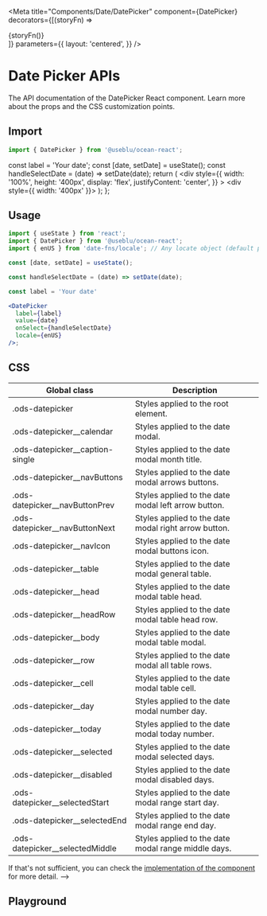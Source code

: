 
<Meta
  title="Components/Date/DatePicker"
  component={DatePicker}
  decorators={[(storyFn) => <div>{storyFn()}</div>]}
  parameters={{
    layout: 'centered',
  }}
/>

# Date Picker APIs

The API documentation of the DatePicker React component. Learn more about the props and the CSS customization points.

## Import

```javascript
import { DatePicker } from '@useblu/ocean-react';
```

  const label = 'Your date';
  const [date, setDate] = useState();
  const handleSelectDate = (date) => setDate(date);
  return (
    <div
      style={{
        width: '100%',
        height: '400px',
        display: 'flex',
        justifyContent: 'center',
      }}
    >
      <div style={{ width: '400px' }}>
        <DatePicker
          label={label}
          value={date}
          onSelect={handleSelectDate}
          editable
        />
      </div>
    </div>
  );
};

## Usage

```jsx
import { useState } from 'react';
import { DatePicker } from '@useblu/ocean-react';
import { enUS } from 'date-fns/locale'; // Any locate object (default pt-BR)

const [date, setDate] = useState();

const handleSelectDate = (date) => setDate(date);

const label = 'Your date'

<DatePicker
  label={label}
  value={date}
  onSelect={handleSelectDate}
  locale={enUS}
/>;
```

## CSS

| Global class                      | Description                                          |
| --------------------------------- | ---------------------------------------------------- |
| .ods-datepicker                   | Styles applied to the root element.                  |
| .ods-datepicker\_\_calendar       | Styles applied to the date modal.                    |
| .ods-datepicker\_\_caption-single | Styles applied to the date modal month title.        |
| .ods-datepicker\_\_navButtons     | Styles applied to the date modal arrows buttons.     |
| .ods-datepicker\_\_navButtonPrev  | Styles applied to the date modal left arrow button.  |
| .ods-datepicker\_\_navButtonNext  | Styles applied to the date modal right arrow button. |
| .ods-datepicker\_\_navIcon        | Styles applied to the date modal buttons icon.       |
| .ods-datepicker\_\_table          | Styles applied to the date modal general table.      |
| .ods-datepicker\_\_head           | Styles applied to the date modal table head.         |
| .ods-datepicker\_\_headRow        | Styles applied to the date modal table head row.     |
| .ods-datepicker\_\_body           | Styles applied to the date modal table modal.        |
| .ods-datepicker\_\_row            | Styles applied to the date modal all table rows.     |
| .ods-datepicker\_\_cell           | Styles applied to the date modal table cell.         |
| .ods-datepicker\_\_day            | Styles applied to the date modal number day.         |
| .ods-datepicker\_\_today          | Styles applied to the date modal today number.       |
| .ods-datepicker\_\_selected       | Styles applied to the date modal selected days.      |
| .ods-datepicker\_\_disabled       | Styles applied to the date modal disabled days.      |
| .ods-datepicker\_\_selectedStart  | Styles applied to the date modal range start day.    |
| .ods-datepicker\_\_selectedEnd    | Styles applied to the date modal range end day.      |
| .ods-datepicker\_\_selectedMiddle | Styles applied to the date modal range middle days.  |

If that's not sufficient, you can check the [implementation of the component](https://github.com/ocean-ds/ocean-web/blob/master/packages/ocean-react/src/DatePicker/DatePicker.tsx) for more detail. -->

## Playground

<Canvas withSource="close" withToolbar>
  <Story name="Playground">
    <DinamicDatePicker />
  </Story>
</Canvas>
